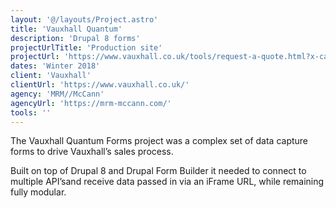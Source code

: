 ```yaml
---
layout: '@/layouts/Project.astro'
title: 'Vauxhall Quantum'
description: 'Drupal 8 forms'
projectUrlTitle: 'Production site'
projectUrl: 'https://www.vauxhall.co.uk/tools/request-a-quote.html?x-carline=9I&x-modelyear=2018a&x-bodystyle=9I+76'
dates: 'Winter 2018'
client: 'Vauxhall'
clientUrl: 'https://www.vauxhall.co.uk/'
agency: 'MRM//McCann'
agencyUrl: 'https://mrm-mccann.com/'
tools: ''
---
```


The Vauxhall Quantum Forms project was a complex set of data capture forms to drive Vauxhall’s sales process.

Built on top of Drupal 8 and Drupal Form Builder it needed to connect to multiple API’sand receive data passed in via an iFrame URL, while remaining fully modular.

